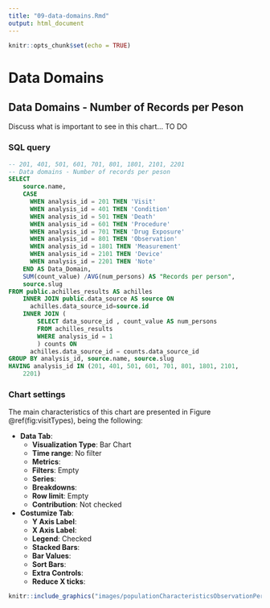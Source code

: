 ```yaml
---
title: "09-data-domains.Rmd"
output: html_document
---
```


```r
knitr::opts_chunk$set(echo = TRUE)
```

# Data Domains

## Data Domains - Number of Records per Peson

Discuss what is important to see in this chart... TO DO

### SQL query

```sql
-- 201, 401, 501, 601, 701, 801, 1801, 2101, 2201   
-- Data domains - Number of records per peson
SELECT 
    source.name,
    CASE 
      WHEN analysis_id = 201 THEN 'Visit'
      WHEN analysis_id = 401 THEN 'Condition'
      WHEN analysis_id = 501 THEN 'Death'
      WHEN analysis_id = 601 THEN 'Procedure'
      WHEN analysis_id = 701 THEN 'Drug Exposure'
      WHEN analysis_id = 801 THEN 'Observation'
      WHEN analysis_id = 1801 THEN 'Measurement'
      WHEN analysis_id = 2101 THEN 'Device'
      WHEN analysis_id = 2201 THEN 'Note'
    END AS Data_Domain,
    SUM(count_value) /AVG(num_persons) AS "Records per person",
    source.slug
FROM public.achilles_results AS achilles 
    INNER JOIN public.data_source AS source ON 
      achilles.data_source_id=source.id
    INNER JOIN (
        SELECT data_source_id , count_value AS num_persons 
        FROM achilles_results 
        WHERE analysis_id = 1
        ) counts ON 
      achilles.data_source_id = counts.data_source_id 
GROUP BY analysis_id, source.name, source.slug
HAVING analysis_id IN (201, 401, 501, 601, 701, 801, 1801, 2101, 
    2201)
```

### Chart settings

The main characteristics of this chart are presented in Figure \@ref(fig:visitTypes), being the following:

- **Data Tab**:
    - **Visualization Type**: Bar Chart
    - **Time range**: No filter
    - **Metrics**:
    - **Filters**: Empty
    - **Series**:
    - **Breakdowns**:
    - **Row limit**: Empty
    - **Contribution**: Not checked
- **Costumize Tab**:
    - **Y Axis Label**: 
    - **X Axis Label**: 
    - **Legend**: Checked
    - **Stacked Bars**:
    - **Bar Values**:
    - **Sort Bars**:
    - **Extra Controls**:
    - **Reduce X ticks**:

```r
knitr::include_graphics("images/populationCharacteristicsObservationPeriodStartDates.png")
```
